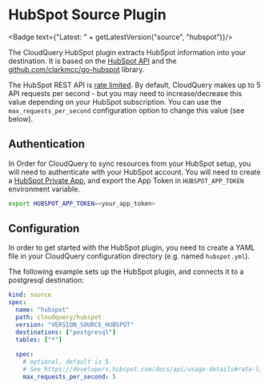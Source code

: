 # HubSpot Source Plugin


<Badge text={"Latest: " + getLatestVersion("source", "hubspot")}/>

The CloudQuery HubSpot plugin extracts HubSpot information into your destination. It is based on the [HubSpot API](https://developers.hubspot.com/docs/api/overview) and the [github.com/clarkmcc/go-hubspot](https://github.com/clarkmcc/go-hubspot) library.

<Callout type="warning">

The HubSpot REST API is [rate limited](https://developers.hubspot.com/docs/api/usage-details#rate-limits).
By default, CloudQuery makes up to 5 API requests per second - but you may need to increase/decrease this value depending on your HubSpot subscription.
You can use the `max_requests_per_second` configuration option to change this value (see below).

</Callout>

## Authentication

In Order for CloudQuery to sync resources from your HubSpot setup, you will need to authenticate with your HubSpot account. You will need to create a [HubSpot Private App](https://developers.hubspot.com/docs/api/private-apps), and export the App Token in `HUBSPOT_APP_TOKEN` environment variable.

```bash
export HUBSPOT_APP_TOKEN=<your_app_token>
```

## Configuration

In order to get started with the HubSpot plugin, you need to create a YAML file in your CloudQuery configuration directory (e.g. named `hubspot.yml`).

The following example sets up the HubSpot plugin, and connects it to a postgresql destination:

```yaml
kind: source
spec:
  name: "hubspot"
  path: cloudquery/hubspot
  version: "VERSION_SOURCE_HUBSPOT" 
  destinations: ["postgresql"]
  tables: ["*"]
  
  spec:
    # optional, default is 5.
    # See https://developers.hubspot.com/docs/api/usage-details#rate-limits
    max_requests_per_second: 5
```